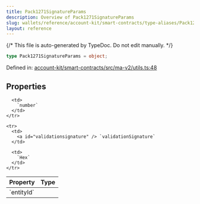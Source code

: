 ```yaml
---
title: Pack1271SignatureParams
description: Overview of Pack1271SignatureParams
slug: wallets/reference/account-kit/smart-contracts/type-aliases/Pack1271SignatureParams
layout: reference
---
```


{/* This file is auto-generated by TypeDoc. Do not edit manually. */}

```ts
type Pack1271SignatureParams = object;
```

Defined in: [account-kit/smart-contracts/src/ma-v2/utils.ts:48](https://github.com/alchemyplatform/aa-sdk/blob/dc58c113ff1eeb06d4b3f76c505cbbaad47db8fc/account-kit/smart-contracts/src/ma-v2/utils.ts#L48)

## Properties

<table>
  <thead>
    <tr>
      <th align="left">Property</th>
      <th align="left">Type</th>
    </tr>
  </thead>

  <tbody>
    <tr>
      <td>
        <a id="entityid" /> `entityId`
      </td>

      <td>
        `number`
      </td>
    </tr>

    <tr>
      <td>
        <a id="validationsignature" /> `validationSignature`
      </td>

      <td>
        `Hex`
      </td>
    </tr>

  </tbody>
</table>
